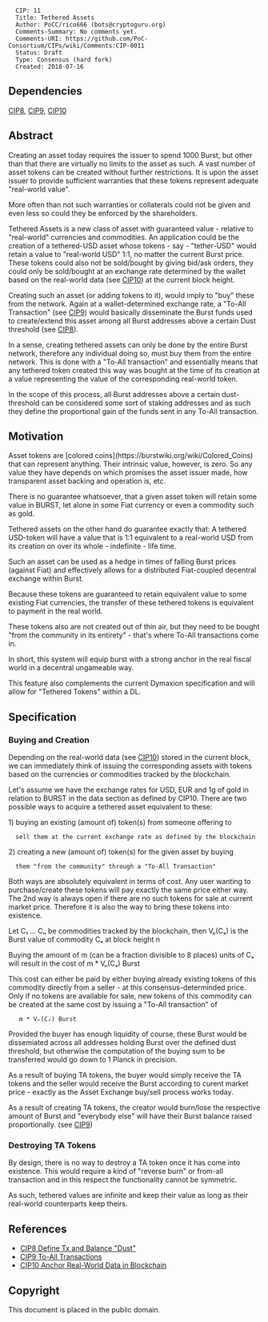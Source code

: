 <pre>
  CIP: 11
  Title: Tethered Assets
  Author: PoCC/rico666 (bots@cryptoguru.org)
  Comments-Summary: No comments yet.
  Comments-URI: https://github.com/PoC-Consortium/CIPs/wiki/Comments:CIP-0011
  Status: Draft
  Type: Consensus (hard fork)
  Created: 2018-07-16
</pre>

==Dependencies==

[[cip-0008.mediawiki|CIP8]], [[cip-0009.md|CIP9]], [[cip-0010.mediawiki|CIP10]]

==Abstract==

Creating an asset today requires the issuer to spend 1000 Burst, but
other than that there are virtually no limits to the asset as such. A
vast number of asset tokens can be created without further
restrictions. It is upon the asset issuer to provide sufficient
warranties that these tokens represent adequate "real-world value".

More often than not such warranties or collaterals could not be given
and even less so could they be enforced by the shareholders.

Tethered Assets is a new class of asset with guaranteed value -
relative to "real-world" currencies and commodities. An application
could be the creation of a tethered-USD asset whose tokens - say -
"tether-USD" would retain a value to "real-world USD" 1:1, no matter
the current Burst price. These tokens could also not be sold/bought by
giving bid/ask orders, they could only be sold/bought at an exchange
rate determined by the wallet based on the real-world data (see
[[cip-0010.mediawiki|CIP10]]) at the current block height.

Creating such an asset (or adding tokens to it), would imply to "buy"
these from the network. Again at a wallet-determined exchange rate, a
"To-All Transaction" (see [[cip-0009.md|CIP9]]) would basically
disseminate the Burst funds used to create/extend this asset among all
Burst addresses above a certain Dust threshold (see
[[cip-0008.mediawiki|CIP8]]).

In a sense, creating tethered assets can only be done by the entire
Burst network, therefore any individual doing so, must buy them from
the entire network. This is done with a "To-All transaction" and
essentially means that any tethered token created this way was bought
at the time of its creation at a value representing the value of the
corresponding real-world token.

In the scope of this process, all Burst addresses above a certain
dust-threshold can be considered some sort of staking addresses and as
such they define the proportional gain of the funds sent in any To-All
transaction.


==Motivation==

Asset tokens are [colored
coins](https://burstwiki.org/wiki/Colored_Coins) that can represent
anything. Their intrinsic value, however, is zero. So any value they
have depends on which promises the asset issuer made, how transparent
asset backing and operation is, etc.

There is no guarantee whatsoever, that a given asset token will retain
some value in BURST, let alone in some Fiat currency or even a
commodity such as gold.

Tethered assets on the other hand do guarantee exactly that: A
tethered USD-token will have a value that is 1:1 equivalent to a
real-world USD from its creation on over its whole - indefinite - life
time.

Such an asset can be used as a hedge in times of falling Burst prices
(against Fiat) and effectively allows for a distributed Fiat-coupled
decentral exchange within Burst.

Because these tokens are guaranteed to retain equivalent value to some
existing Fiat currencies, the transfer of these tethered tokens is
equivalent to payment in the real world.

These tokens also are not created out of thin air, but they need to be
bought "from the community in its entirety" - that's where To-All
transactions come in.

In short, this system will equip burst with a strong anchor in the
real fiscal world in a decentral ungameable way.

This feature also complements the current Dymaxion specification and
will allow for "Tethered Tokens" within a DL.

==Specification==

===Buying and Creation===

Depending on the real-world data (see [[cip-0010.mediawiki|CIP10]])
stored in the current block, we can immediately think of issuing the
corresponding assets with tokens based on the currencies or
commodities tracked by the blockchain.

Let's assume we have the exchange rates for USD, EUR and 1g of gold in
relation to BURST in the data section as defined by CIP10. There are
two possible ways to acquire a tethered asset equivalent to these:

1) buying an existing (amount of) token(s) from someone offering to
   sell them at the current exchange rate as defined by the blockchain

2) creating a new (amount of) token(s) for the given asset by buying
   them "from the community" through a "To-All Transaction"

Both ways are absolutely equivalent in terms of cost. Any user wanting
to purchase/create these tokens will pay exactly the same price either
way. The 2nd way is always open if there are no such tokens for sale
at current market price. Therefore it is also the way to bring these
tokens into existence.

Let C₁ ... Cₙ be commodities tracked by the blockchain, then Vₙ(Cₓ) is
the Burst value of commodity Cₓ at block height n

Buying the amount of m (can be a fraction divisible to 8 places) units
of Cₓ will result in the cost of m * Vₙ(Cₓ) Burst

This cost can either be paid by either buying already existing tokens
of this commodity directly from a seller - at this
consensus-determinded price. Only if no tokens are available for sale,
new tokens of this commodity can be created at the same cost by
issuing a "To-All transaction" of

    m * Vₙ(Cₓ) Burst

Provided the buyer has enough liquidity of course, these Burst would
be dissemiated across all addresses holding Burst over the defined
dust threshold, but otherwise the computation of the buying sum to be
transferred would go down to 1 Planck in precision.

As a result of buying TA tokens, the buyer would simply receive the TA
tokens and the seller would receive the Burst according to curent
market price - exactly as the Asset Exchange buy/sell process works
today.

As a result of creating TA tokens, the creator would burn/lose the
respective amount of Burst and "everybody else" will have their Burst
balance raised proportionally. (see [[cip-0009.md|CIP9]])

===Destroying TA Tokens===

By design, there is no way to destroy a TA token once it has come into
existence. This would require a kind of "reverse burn" or from-all
transaction and in this respect the functionality cannot be symmetric.

As such, tethered values are infinite and keep their value as long as
their real-world counterparts keep theirs.

== References ==

* [[cip-0008.mediawiki|CIP8 Define Tx and Balance "Dust"]]
* [[cip-0009.md|CIP9 To-All Transactions]]
* [[cip-0010.mediawiki|CIP10 Anchor Real-World Data in Blockchain]]

== Copyright ==

This document is placed in the public domain.
